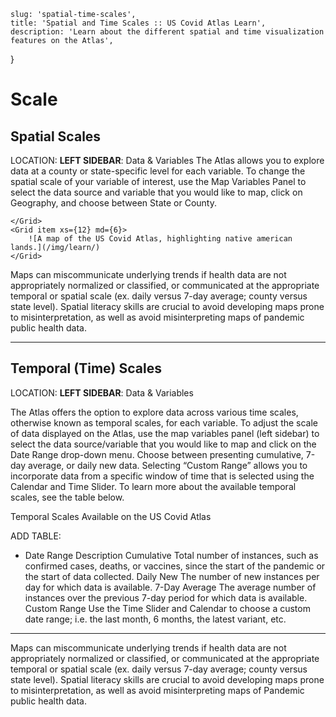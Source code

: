 

    slug: 'spatial-time-scales',
    title: 'Spatial and Time Scales :: US Covid Atlas Learn',
    description: 'Learn about the different spatial and time visualization features on the Atlas',
}

# Scale


## Spatial Scales


LOCATION:  **<Icon symbol="calendar" />  LEFT SIDEBAR**: Data & Variables
<Grid container spacing={8}>
    <Grid item xs={12} md={6}>
    The Atlas allows you to explore data at a county or state-specific level for each variable.  To change the spatial scale of your variable of interest, use the Map Variables Panel to select the data source and variable that you would like to map, click on Geography, and choose between State or County.

    </Grid>
    <Grid item xs={12} md={6}>
        ![A map of the US Covid Atlas, highlighting native american lands.](/img/learn/)
    </Grid>
</Grid>


<HintBox>
    Maps can miscommunicate underlying trends if health data are not appropriately normalized or classified, or communicated at the appropriate temporal or spatial scale (ex. daily versus 7-day average; county versus state level). Spatial literacy skills are crucial to avoid developing maps prone to misinterpretation, as well as avoid misinterpreting maps of pandemic public health data. 
</HintBox>

<hr />

## Temporal (Time) Scales

LOCATION:  **<Icon symbol="calendar" />  LEFT SIDEBAR**: Data & Variables

The Atlas offers the option to explore data across various time scales, otherwise known as temporal scales, for each variable. To adjust the scale of data displayed on the Atlas, use the map variables panel (left sidebar) to select the data source/variable that you would like to map and click on the Date Range drop-down menu. Choose between presenting cumulative, 7-day average, or daily new data. Selecting “Custom Range” allows you to incorporate data from a specific window of time that is selected using the Calendar and Time Slider. To learn more about the available temporal scales, see the table below. 


Temporal Scales Available on the US Covid Atlas

ADD TABLE: 

- Date Range
Description
Cumulative
Total number of instances, such as confirmed cases, deaths, or vaccines, since the start of the pandemic or the start of data collected. 
Daily New
The number of new instances per day for which data is available.
7-Day Average
The average number of instances over the previous 7-day period for which data is available.
Custom Range
Use the Time Slider and Calendar to choose a custom date range; i.e. the last month, 6 months, the latest variant, etc. 


<hr />

<HintBox>
    Maps can miscommunicate underlying trends if health data are not appropriately normalized or classified, or communicated at the appropriate temporal or spatial scale (ex. daily versus 7-day average; county versus state level). Spatial literacy skills are crucial to avoid developing maps prone to misinterpretation, as well as avoid misinterpreting maps of Pandemic public health data.
</HintBox>



